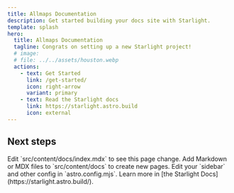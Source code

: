 ```yaml
---
title: Allmaps Documentation
description: Get started building your docs site with Starlight.
template: splash
hero:
  title: Allmaps Documentation
  tagline: Congrats on setting up a new Starlight project!
  # image:
  # file: ../../assets/houston.webp
  actions:
    - text: Get Started
      link: /get-started/
      icon: right-arrow
      variant: primary
    - text: Read the Starlight docs
      link: https://starlight.astro.build
      icon: external
---
```




<div class="w-20">
  <MapMonster />
</div>

## Next steps

<CardGrid stagger>
  <Card title="Update content" icon="pencil">
    Edit `src/content/docs/index.mdx` to see this page change.
  </Card>
  <Card title="Add new content" icon="add-document">
    Add Markdown or MDX files to `src/content/docs` to create new pages.
  </Card>
  <Card title="Configure your site" icon="setting">
    Edit your `sidebar` and other config in `astro.config.mjs`.
  </Card>
  <Card title="Read the docs" icon="open-book">
    Learn more in [the Starlight Docs](https://starlight.astro.build/).
  </Card>
</CardGrid>
